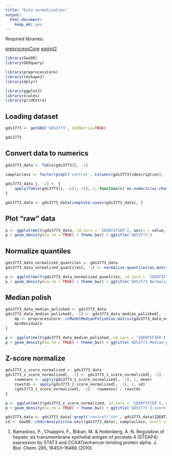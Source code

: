 ```yaml
---
title: "Data normalization"
output:
  html_document:
    keep_md: yes
---
```

Required libraries:

[preprocessCore](http://www.bioconductor.org/packages/release/bioc/html/preprocessCore.html)
[ggplot2](http://docs.ggplot2.org/)

```r
library(GeoDE)
library(GEOquery)

library(preprocessCore)
library(reshape2)
library(dplyr)

library(ggplot2)
library(scales)
library(gridExtra)
```

## Loading dataset

```r
gds3773 <- getGEO('GDS3773', GSEMatrix=TRUE)
```


```r
gds3773
```

## Convert data to numerics

```r
gds3773_data <- Table(gds3773)[, -1]

sampleclass <- factor(grepl('control', Columns(gds3773)$description), levels=c(TRUE, FALSE), labels=c('1', '2'))      
                      
gds3773_data [, -1] <- {
    apply(Table(gds3773)[, -c(1, 2)], 2, function(x) as.numeric(as.character(x)))
}

gds3773_data <- gds3773_data[complete.cases(gds3773_data), ]
```

## Plot "raw" data

```r
p <- ggplot(melt(gds3773_data, id.vars = 'IDENTIFIER'), aes(x = value, colour = variable))
p + geom_density(na.rm = TRUE) + theme_bw() + ggtitle('GDS3773')
```

## Normalize quantiles

```r
gds3773_data_normalized_quantiles <- gds3773_data
gds3773_data_normalized_quantiles[, -1] <- normalize.quantiles(as.matrix(gds3773_data[, -1]))

p <- ggplot(melt(gds3773_data_normalized_quantiles, id.vars = 'IDENTIFIER'), aes(x = value, colour = variable))
p + geom_density(na.rm = TRUE) + theme_bw() + ggtitle('GDS3773 Normalized quantiles')
```

## Median polish

```r
gds3773_data_median_polished <- gds3773_data
gds3773_data_median_polished[, -1] <- gds3773_data_median_polished[, -1] - {
    mp <- preprocessCore::rcModelMedianPolish(as.matrix(gds3773_data_normalized_quantiles[, -1]))
    mp$Residuals
}

p <- ggplot(melt(gds3773_data_median_polished, id.vars = 'IDENTIFIER'), aes(x = value, colour = variable))
p + geom_density(na.rm = TRUE) + theme_bw() + ggtitle('GDS3773 Median polished')
```

## Z-score normalize

```r
gds3773_z_score_normalized <- gds3773_data
gds3773_z_score_normalized[, -1] <- gds3773_z_score_normalized[, -1] - {
    rowmeans <- apply(gds3773_z_score_normalized[, -1], 1, mean)
    rowstds <- apply(gds3773_z_score_normalized[, -1], 1, sd)
    (gds3773_z_score_normalized[, -1] - rowmeans) / rowstds
}

p <- ggplot(melt(gds3773_z_score_normalized, id.vars = 'IDENTIFIER'), aes(x = value, colour = variable))
p + geom_density(na.rm = TRUE) + theme_bw() + ggtitle('GDS3773 Z-score normalized')
```


```r

gds3773_data <- gds3773_data[!grepl('control|^chr', gds3773_data$IDENTIFIER), ]
cd <- GeoDE::chdirAnalysis(na.omit(gds3773_data), sampleclass, nnull = 1000)
```


1. Ramadoss, P., Chiappini, F., Bilban, M. & Hollenberg, A. N. Regulation of hepatic six transmembrane epithelial antigen of prostate 4 (STEAP4) expression by STAT3 and CCAAT/enhancer-binding protein alpha. J. Biol. Chem. 285, 16453–16466 (2010).